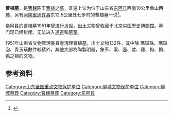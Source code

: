 {{文物保护单位
| 级别 = 全國
| 名称 = 曹植墓
| 图片 = 
| 所在 = [[山东省|山东省]][[东阿县|东阿县]]
| 分类 = 古墓葬
| 时代 = [[三國|三國]]
| 编号 = 4-67
| 登录 = 1996年
}}
'''曹植墓'''，是[[曹魏|曹魏]]陈王[[曹植|曹植]]之墓，普遍上认为位于山东省[[东阿县|东阿县]]西南10公里鱼山西麓，另有[[河南省|河南省]][[通许县|通许县]]东12.5公里处七步村的曹植墓一说<ref>{{Cite web |url=http://henan.sina.com.cn/tour/hngb/2009-07-05/230915363.html |title=存档副本 |accessdate=2010-11-20 |archive-date=2016-03-04 |archive-url=https://web.archive.org/web/20160304091544/http://henan.sina.com.cn/tour/hngb/2009-07-05/230915363.html |dead-url=no }}</ref>。

樂阿县的曹植墓1951年曾进行发掘，出土文物曾收藏于北京[[中国歷史博物馆|中国歷史博物馆]]。墓门现已经封闭，无法进入[[通道|通道]]和[[墓室|墓室]]。

1951年山東省文物管理委員會清理曹植墓，出土文物132件，其中除 瑪瑙珠、瑪瑙泡、青玉璜數件較精外，其他大部為陶製明器，象車、案、壺、盆、雞、狗、鵝、鴨之類的文物。

==参考资料==

{{Reflist}}

{{山东全国重点文物保护单位}}

[[Category:山东全国重点文物保护单位|Category:山东全国重点文物保护单位]]
[[Category:聊城文物保护单位|Category:聊城文物保护单位]]
[[Category:聊城墓葬|Category:聊城墓葬]]
[[Category:曹魏墓葬|Category:曹魏墓葬]]
[[Category:东阿县|Category:东阿县]]